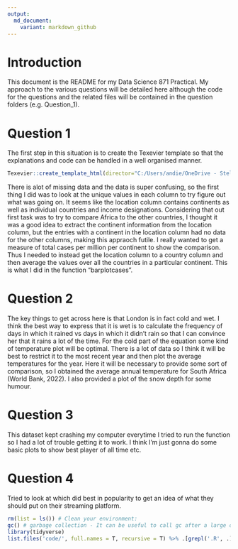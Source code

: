 ```yaml
---
output:
  md_document:
    variant: markdown_github
---
```


# Introduction 
This document is the README for my Data Science 871 Practical. My approach to the various questions will be detailed here although the code for the questions and the related files will be contained in the question folders (e.g. Question_1). 

# Question 1 {-} 
The first step in this situation is to create the Texevier template so that the explanations and code can be handled in a well organised manner. 
```r
Texevier::create_template_html(director="C:/Users/andie/OneDrive - Stellenbosch University/22211187/Question_1", template_name="Question_1",build_project = T, open_project = T )
```

There is alot of missing data and the data is super confusing, so the first thing I did was to look at the unique values in each column to try figure out what was going on.  It seems like the location column contains continents as well as individual countries and income designations. Considering that out first task was to try to compare Africa to the other countries, I thought it was a good idea to extract the continent information from the location column, but the entries with a continent in the location column had no data for the other columns, making this appraoch futile. I really wanted to get a measure of total cases per million per continent to show the comparison. Thus I needed to instead get the location column to a country column and then average the values over all the countries in a particular continent. This is what I did in the function "barplotcases". 


# Question 2 {-}
The key things to get across here is that London is in fact cold and wet. I think the best way to express that it is wet is to calculate the frequency of days in which it rained vs days in which it didn't rain so that I can convince her that it rains a lot of the time. For the cold part of the equation some kind of temperature plot will be optimal. There is a lot of data so I think it will be best to restrict it to the most recent year and then plot the average temperatures for the year. Here it will be necessary to provide some sort of comparison, so I obtained the average annual temperature for South Africa (World Bank, 2022). I also provided a plot of the snow depth for some humour. 


# Question 3
This dataset kept crashing my computer everytime I tried to run the function so I had a lot of trouble getting it to work. I think I'm just gonna do some basic plots to show best player of all time etc. 



# Question 4 {-}

Tried to look at which did best in popularity to get an idea of what they should put on their streaming platform.

```r

rm(list = ls()) # Clean your environment:
gc() # garbage collection - It can be useful to call gc after a large object has been removed, as this may prompt R to return memory to the operating system.
library(tidyverse)
list.files('code/', full.names = T, recursive = T) %>% .[grepl('.R', .)] %>% as.list() %>% walk(~source(.))
```


